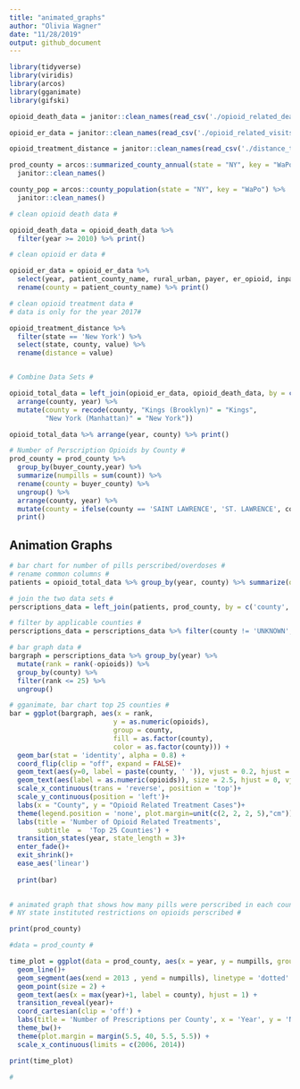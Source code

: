 ```yaml
---
title: "animated_graphs"
author: "Olivia Wagner"
date: "11/28/2019"
output: github_document
---
```


```r
library(tidyverse)
library(viridis)
library(arcos)
library(gganimate)
library(gifski)


```

```r
opioid_death_data = janitor::clean_names(read_csv('./opioid_related_deaths.csv'))

opioid_er_data = janitor::clean_names(read_csv('./opioid_related_visits.csv'))

opioid_treatment_distance = janitor::clean_names(read_csv('./distance_to_treatment.csv'))
```

```r
prod_county = arcos::summarized_county_annual(state = "NY", key = "WaPo") %>% 
  janitor::clean_names()

county_pop = arcos::county_population(state = "NY", key = "WaPo") %>% 
  janitor::clean_names()
```


```r

# clean opioid death data #

opioid_death_data = opioid_death_data %>% 
  filter(year >= 2010) %>% print()

# clean opioid er data #

opioid_er_data = opioid_er_data %>% 
  select(year, patient_county_name, rural_urban, payer, er_opioid, inpatient_total_opioid, er_inpatient_total_opioid, outpatient_opioid, overall_opioid) %>%
  rename(county = patient_county_name) %>% print()

# clean opioid treatment data #
# data is only for the year 2017#

opioid_treatment_distance %>% 
  filter(state == 'New York') %>%
  select(state, county, value) %>%
  rename(distance = value) 


# Combine Data Sets #

opioid_total_data = left_join(opioid_er_data, opioid_death_data, by = c('county', 'year')) %>% 
  arrange(county, year) %>% 
  mutate(county = recode(county, "Kings (Brooklyn)" = "Kings",
         "New York (Manhattan)" = "New York")) 

opioid_total_data %>% arrange(year, county) %>% print()

```

```r
# Number of Perscription Opioids by County #
prod_county = prod_county %>% 
  group_by(buyer_county,year) %>% 
  summarize(numpills = sum(count)) %>% 
  rename(county = buyer_county) %>%
  ungroup() %>%
  arrange(county, year) %>% 
  mutate(county = ifelse(county == 'SAINT LAWRENCE', 'ST. LAWRENCE', county)) %>%
  print()


```


## Animation Graphs ##

```r

# bar chart for number of pills perscribed/overdoses #
# rename common columns #
patients = opioid_total_data %>% group_by(year, county) %>% summarize(opioids = sum(overall_opioid)) %>% filter(county != 'Statewide Total') %>% mutate(county = toupper(county)) %>% mutate(county = ifelse(county == 'RICHMOND (STATEN ISLAND)', 'RICHMOND', county)) 

# join the two data sets #
perscriptions_data = left_join(patients, prod_county, by = c('county', 'year'))

# filter by applicable counties #
perscriptions_data = perscriptions_data %>% filter(county != 'UNKNOWN', county != 'OTHER THAN NEW YORK STATE') %>% filter(year %in% c('2010', '2011', '2012')) 

# bar graph data #
bargraph = perscriptions_data %>% group_by(year) %>%
  mutate(rank = rank(-opioids)) %>%
  group_by(county) %>% 
  filter(rank <= 25) %>%
  ungroup()

# gganimate, bar chart top 25 counties #
bar = ggplot(bargraph, aes(x = rank,
                          y = as.numeric(opioids),
                          group = county, 
                          fill = as.factor(county),
                          color = as.factor(county))) +
  geom_bar(stat = 'identity', alpha = 0.8) +
  coord_flip(clip = "off", expand = FALSE)+
  geom_text(aes(y=0, label = paste(county, ' ')), vjust = 0.2, hjust = 1, size = 2.5, color = 'black')+
  geom_text(aes(label = as.numeric(opioids)), size = 2.5, hjust = 0, vjust=0.5, position=position_dodge(width = 1), color = 'black')+
  scale_x_continuous(trans = 'reverse', position = 'top')+
  scale_y_continuous(position = 'left')+
  labs(x = "County", y = "Opioid Related Treatment Cases")+
  theme(legend.position = 'none', plot.margin=unit(c(2, 2, 2, 5),"cm"))+
  labs(title = 'Number of Opioid Related Treatments',  
       subtitle  =  'Top 25 Counties') +
  transition_states(year, state_length = 3)+
  enter_fade()+
  exit_shrink()+
  ease_aes('linear')
 
  print(bar)
  


```

```r
# animated graph that shows how many pills were perscribed in each county as time passes#
# NY state instituted restrictions on opioids perscribed #

print(prod_county)

#data = prod_county #

time_plot = ggplot(data = prod_county, aes(x = year, y = numpills, group = county)) +
  geom_line()+
  geom_segment(aes(xend = 2013 , yend = numpills), linetype = 'dotted' , color = 'grey') +
  geom_point(size = 2) +
  geom_text(aes(x = max(year)+1, label = county), hjust = 1) +
  transition_reveal(year)+
  coord_cartesian(clip = 'off') +
  labs(title = 'Number of Prescriptions per County', x = 'Year', y = 'Number of Perscriptions (aggregate)') +
  theme_bw()+
  theme(plot.margin = margin(5.5, 40, 5.5, 5.5)) +
  scale_x_continuous(limits = c(2006, 2014))

print(time_plot)


```

```r

# 

```

